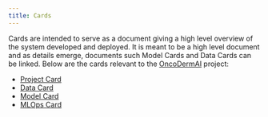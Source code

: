 ---
title: Cards
---

Cards are intended to serve as a document giving a high level overview of the system developed and deployed. It is meant to be a high level document and as details emerge, documents such Model Cards and Data Cards can be linked. Below are the cards relevant to the [OncoDermAI](../index.qmd) project:

- [Project Card](./project-card.ipynb)
- [Data Card](./data-card.ipynb)
- [Model Card](./Model-card.ipynb)
- [MLOps Card](./mlops-card.ipynb)